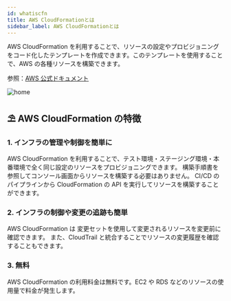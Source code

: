 ```yaml
---
id: whatiscfn
title: AWS CloudFormationとは
sidebar_label: AWS CloudFormationとは
---
```



AWS CloudFormation を利用することで、リソースの設定やプロビジョニングをコード化したテンプレートを作成できます。このテンプレートを使用することで、AWS の各種リソースを構築できます。

参照：[AWS 公式ドキュメント](https://docs.aws.amazon.com/ja_jp/AWSCloudFormation/latest/UserGuide/Welcome.html)

<div className={styles.img_wrap}>
  <img alt="home" src={useBaseUrl("img/aws-cloudformation-cfn.png")} />
</div>

## ⛱ AWS CloudFormation の特徴

### 1. インフラの管理や制御を簡単に

AWS CloudFormation を利用することで、テスト環境・ステージング環境・本番環境で全く同じ設定のリソースをプロビジョニングできます。
構築手順書を参照してコンソール画面からリソースを構築する必要はありません。
CI/CD のパイプラインから CloudFormation の API を実行してリソースを構築することができます。

### 2. インフラの制御や変更の追跡も簡単

AWS CloudFormation は 変更セットを使用して変更されるリソースを変更前に確認できます。
また、CloudTrail と統合することでリソースの変更履歴を確認することもできます。

### 3. 無料

AWS CloudFormation の利用料金は無料です。EC2 や RDS などのリソースの使用量で料金が発生します。
